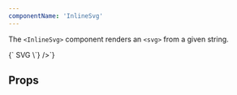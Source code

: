```yaml
---
componentName: 'InlineSvg'
---
```


The `<InlineSvg>` component renders an `<svg>` from a given string.

<LiveComponent>
{`<InlineSvg
  src={\`<svg width="300" height="200">
    <rect width="100%" height="100%" fill="#000000" />
    <circle cx="150" cy="100" r="80" fill="#1563ff" />
    <text x="150" y="125" font-size="60" text-anchor="middle" fill="#ffffff">SVG</text>
  </svg>\`}
/>`}
</LiveComponent>

<UsageDetails packageJson={packageJson} />

## Props

<PropsTable props={componentProps} />
